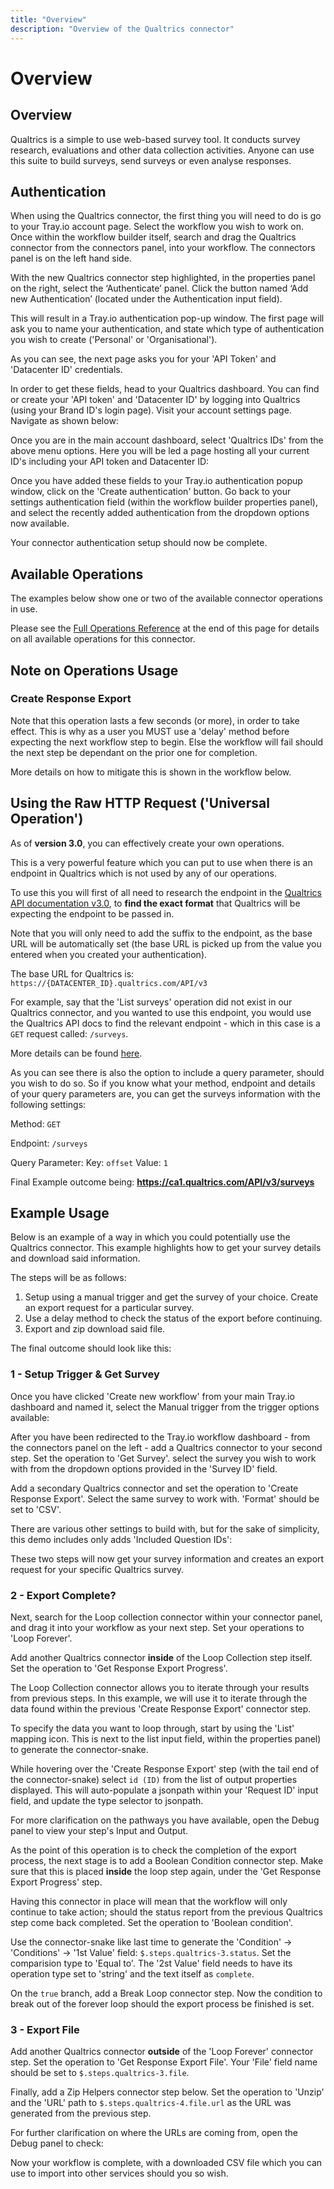 ```yaml
---
title: "Overview"
description: "Overview of the Qualtrics connector"
---
```


# Overview

## Overview

Qualtrics is a simple to use web-based survey tool. It conducts survey research, evaluations and other data collection activities. Anyone can use this suite to build surveys, send surveys or even analyse responses.

## Authentication

When using the Qualtrics connector, the first thing you will need to do is go to your Tray.io account page. Select the workflow you wish to work on. Once within the workflow builder itself, search and drag the Qualtrics connector from the connectors panel, into your workflow. The connectors panel is on the left hand side.

With the new Qualtrics connector step highlighted, in the properties panel on the right, select the ‘Authenticate’ panel. Click the button named ‘Add new Authentication’ (located under the Authentication input field).

This will result in a Tray.io authentication pop-up window. The first page will ask you to name your authentication, and state which type of authentication you wish to create ('Personal' or 'Organisational').

As you can see, the next page asks you for your 'API Token' and 'Datacenter ID' credentials.

In order to get these fields, head to your Qualtrics dashboard. You can find or create your 'API token' and 'Datacenter ID' by logging into Qualtrics (using your Brand ID's login page). Visit your account settings page. Navigate as shown below:

Once you are in the main account dashboard, select 'Qualtrics IDs' from the above menu options. Here you will be led a page hosting all your current ID's including your API token and Datacenter ID:

Once you have added these fields to your Tray.io authentication popup window, click on the 'Create authentication' button. Go back to your settings authentication field (within the workflow builder properties panel), and select the recently added authentication from the dropdown options now available.

Your connector authentication setup should now be complete.

## Available Operations

The examples below show one or two of the available connector operations in use.

Please see the [Full Operations Reference](#operationsFull) at the end of this page for details on all available operations for this connector.

## Note on Operations Usage

### Create Response Export

Note that this operation lasts a few seconds (or more), in order to take effect. This is why as a user you MUST use a 'delay' method before expecting the next workflow step to begin. Else the workflow will fail should the next step be dependant on the prior one for completion.

More details on how to mitigate this is shown in the workflow below.

## Using the Raw HTTP Request ('Universal Operation')

As of **version 3.0**, you can effectively create your own operations.

This is a very powerful feature which you can put to use when there is an endpoint in Qualtrics which is not used by any of our operations.

To use this you will first of all need to research the endpoint in the [Qualtrics API documentation v3.0](https://api.qualtrics.com/api-reference/), to **find the exact format** that Qualtrics will be expecting the endpoint to be passed in.

Note that you will only need to add the suffix to the endpoint, as the base URL will be automatically set (the base URL is picked up from the value you entered when you created your authentication).

The base URL for Qualtrics is: `https://{DATACENTER_ID}.qualtrics.com/API/v3`

For example, say that the 'List surveys' operation did not exist in our Qualtrics connector, and you wanted to use this endpoint, you would use the Qualtrics API docs to find the relevant endpoint - which in this case is a `GET` request called: `/surveys`.

More details can be found [here](https://api.qualtrics.com/guides/reference/surveys.json/paths/~1surveys/get).

As you can see there is also the option to include a query parameter, should you wish to do so. So if you know what your method, endpoint and details of your query parameters are, you can get the surveys information with the following settings:

Method: `GET`

Endpoint: `/surveys`

Query Parameter: Key: `offset` Value: `1`

Final Example outcome being: **https://ca1.qualtrics.com/API/v3/surveys**

## Example Usage

Below is an example of a way in which you could potentially use the Qualtrics connector. This example highlights how to get your survey details and download said information.

The steps will be as follows:

1. Setup using a manual trigger and get the survey of your choice. Create an export request for a particular survey.
2. Use a delay method to check the status of the export before continuing.
3. Export and zip download said file.

The final outcome should look like this:

### 1 - Setup Trigger & Get Survey

Once you have clicked 'Create new workflow' from your main Tray.io dashboard and named it, select the Manual trigger from the trigger options available:

After you have been redirected to the Tray.io workflow dashboard - from the connectors panel on the left - add a Qualtrics connector to your second step. Set the operation to 'Get Survey'. select the survey you wish to work with from the dropdown options provided in the 'Survey ID' field.

Add a secondary Qualtrics connector and set the operation to 'Create Response Export'. Select the same survey to work with. 'Format' should be set to 'CSV'.

There are various other settings to build with, but for the sake of simplicity, this demo includes only adds 'Included Question IDs':

These two steps will now get your survey information and creates an export request for your specific Qualtrics survey.

### 2 - Export Complete?

Next, search for the Loop collection connector within your connector panel, and drag it into your workflow as your next step. Set your operations to 'Loop Forever'.

Add another Qualtrics connector **inside** of the Loop Collection step itself. Set the operation to 'Get Response Export Progress'.

The Loop Collection connector allows you to iterate through your results from previous steps. In this example, we will use it to iterate through the data found within the previous 'Create Response Export' connector step.

To specify the data you want to loop through, start by using the 'List' mapping icon. This is next to the list input field, within the properties panel) to generate the connector-snake.

While hovering over the 'Create Response Export' step (with the tail end of the connector-snake) select `id (ID)` from the list of output properties displayed. This will auto-populate a jsonpath within your 'Request ID' input field, and update the type selector to jsonpath.

For more clarification on the pathways you have available, open the Debug panel to view your step's Input and Output.

As the point of this operation is to check the completion of the export process, the next stage is to add a Boolean Condition connector step. Make sure that this is placed **inside** the loop step again, under the 'Get Response Export Progress' step.

Having this connector in place will mean that the workflow will only continue to take action; should the status report from the previous Qualtrics step come back completed. Set the operation to 'Boolean condition'.

Use the connector-snake like last time to generate the 'Condition' -> 'Conditions' -> '1st Value' field: `$.steps.qualtrics-3.status`. Set the comparision type to 'Equal to'. The '2st Value' field needs to have its operation type set to 'string' and the text itself as `complete`.

On the `true` branch, add a Break Loop connector step. Now the condition to break out of the forever loop should the export process be finished is set.

### 3 - Export File

Add another Qualtrics connector **outside** of the 'Loop Forever' connector step. Set the operation to 'Get Response Export File'. Your 'File' field name should be set to `$.steps.qualtrics-3.file`.

Finally, add a Zip Helpers connector step below. Set the operation to 'Unzip' and the 'URL' path to `$.steps.qualtrics-4.file.url` as the URL was generated from the previous step.

For further clarification on where the URLs are coming from, open the Debug panel to check:

Now your workflow is complete, with a downloaded CSV file which you can use to import into other services should you so wish.
